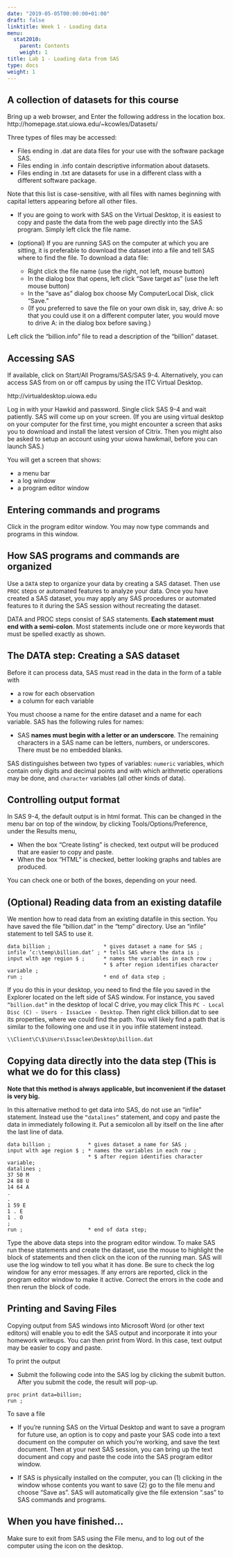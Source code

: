 ```yaml
---
date: "2019-05-05T00:00:00+01:00"
draft: false
linktitle: Week 1 - Loading data
menu:
  stat2010:
    parent: Contents
    weight: 1
title: Lab 1 - Loading data from SAS
type: docs
weight: 1
---
```


## A collection of datasets for this course

Bring up a web browser, and Enter the following address in the location box.
http://homepage.stat.uiowa.edu/~kcowles/Datasets/

Three types of files may be accessed:

- Files ending in .dat are data files for your use with the software package SAS.
- Files ending in .info contain descriptive information about datasets.
- Files ending in .txt are datasets for use in a different class with a different software package.

Note that this list is case-sensitive, with all files with names beginning with capital letters appearing before all other files.

- If you are going to work with SAS on the Virtual Desktop, it is easiest to copy and paste the data from the web page directly into the SAS program. Simply left click the file name.

- (optional) If you are running SAS on the computer at which you are sitting, it is preferable to download the dataset into a file and tell SAS where to find the file. To download a data file:

  - Right click the file name (use the right, not left, mouse button)
  - In the dialog box that opens, left click “Save target as” (use the left mouse button)
  - In the “save as” dialog box choose My ComputerLocal Disk, click “Save.”
  - (If you preferred to save the file on your own disk in, say, drive A: so that you could use it on a different computer later, you would move to drive A: in the dialog box before saving.)

Left click the “billion.info” file to read a description of the “billion” dataset.

## Accessing SAS

If available, click on Start/All Programs/SAS/SAS 9-4. Alternatively, you can access SAS from on or off campus by using the ITC Virtual Desktop.

http://virtualdesktop.uiowa.edu

Log in with your Hawkid and password. Single click SAS 9-4 and wait patiently. SAS will come up on your screen. (If you are using virtual desktop on your computer for the first time, you might encounter a screen that asks you to download and install the latest version of Citrix. Then you might also be asked to setup an account using your uiowa hawkmail, before you can launch SAS.)

You will get a screen that shows:

- a menu bar
- a log window
- a program editor window

## Entering commands and programs

Click in the program editor window. You may now type commands and programs in this window.

## How SAS programs and commands are organized

Use a `DATA` step to organize your data by creating a SAS dataset. Then use `PROC` steps or automated features to analyze your data. Once you have created a SAS dataset, you may apply any SAS procedures or automated features to it during the SAS session without recreating the dataset.

DATA and PROC steps consist of SAS statements. **Each statement must end with a semi-colon**. Most statements include one or more keywords that must be spelled exactly as shown.

## The DATA step: Creating a SAS dataset

Before it can process data, SAS must read in the data in the form of a table with

- a row for each observation
- a column for each variable

You must choose a name for the entire dataset and a name for each variable. SAS has the following rules for names:

- SAS **names must begin with a letter or an underscore**. The remaining characters in a SAS name can be letters, numbers, or underscores. There must be no embedded blanks.

SAS distinguishes between two types of variables: `numeric` variables, which contain only digits and decimal points and with which arithmetic operations may be done, and `character` variables (all other kinds of data).

## Controlling output format

In SAS 9-4, the default output is in html format. This can be changed in the menu bar on top of the window, by clicking Tools/Options/Preference, under the Results menu,

- When the box “Create listing” is checked, text output will be produced that are easier to copy and paste.
- When the box “HTML” is checked, better looking graphs and tables are produced.

You can check one or both of the boxes, depending on your need.

## (Optional) Reading data from an existing datafile

We mention how to read data from an existing datafile in this section. You have saved the file “billion.dat” in the “temp” directory. Use an “infile” statement to tell SAS to use it.

```sas
data billion ;                 * gives dataset a name for SAS ;
infile ’c:\temp\billion.dat’ ; * tells SAS where the data is ;
input wlth age region $ ;      * names the variables in each row ;
                               * $ after region identifies character variable ;
run ;                          * end of data step ;
```

If you do this in your desktop, you need to find the file you saved in the Explorer located on the left side of SAS window. For instance, you saved `“billion.dat”` in the desktop of local C drive, you may click This `PC - Local Disc (C) - Users - IssacLee - Desktop`. Then right click billion.dat to see its properties, where we could find the path. You will likely find a path that is similar to the following one and use it in you infile statement instead.

```bash
\\Client\C\$\Users\Issaclee\Desktop\billion.dat
```

## Copying data directly into the data step (This is what we do for this class)

**Note that this method is always applicable, but inconvenient if the dataset is very big.**

In this alternative method to get data into SAS, do not use an “infile” statement. Instead use the `“datalines”` statement, and copy and paste the data in immediately following it. Put a semicolon all by itself on the line after the last line of data.

```sas
data billion ;            * gives dataset a name for SAS ;
input wlth age region $ ; * names the variables in each row ;
                          * $ after region identifies character variable;
datalines ;
37 50 M
24 88 U
14 64 A
.
.
1 59 E
1 . E
1 . O
;
run ;                     * end of data step;
```

Type the above data steps into the program editor window. To make SAS run these statements and create the dataset, use the mouse to highlight the block of statements and then click on the icon of the running man. SAS will use the log window to tell you what it has done. Be sure to check the log window for any error messages. If any errors are reported, click in the program editor window to make it active. Correct the errors in the code and then rerun the block of code.

## Printing and Saving Files

Copying output from SAS windows into Microsoft Word (or other text editors) will enable you to edit the SAS output and incorporate it into your homework writeups. You can then print from Word. In this case, text output may be easier to copy and paste.

To print the output

- Submit the following code into the SAS log by clicking the submit button. After you submit the code, the result will pop-up.

```sas
proc print data=billion;
run ;
```

To save a file

- If you’re running SAS on the Virtual Desktop and want to save a program for future use, an option is to copy and paste your SAS code into a text document on the computer on which you’re working, and save the text document. Then at your next SAS session, you can bring up the text document and copy and paste the code into the SAS program editor window.

- If SAS is physically installed on the computer, you can (1) clicking in the window whose contents you want to save (2) go to the file menu and choose “Save as”. SAS will automatically give the file extension “.sas” to SAS commands and programs.

## When you have finished...

Make sure to exit from SAS using the File menu, and to log out of the computer using the
icon on the desktop.

